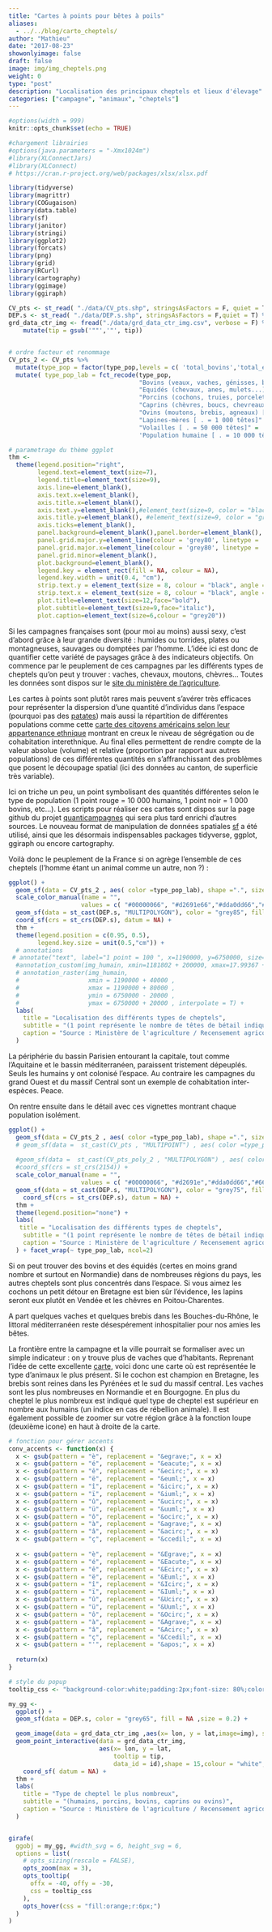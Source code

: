 ```yaml
---
title: "Cartes à points pour bêtes à poils"
aliases: 
  - ../../blog/carto_cheptels/
author: "Mathieu"
date: "2017-08-23"
showonlyimage: false
draft: false
image: img/img_cheptels.png
weight: 0
type: "post"
description: "Localisation des principaux cheptels et lieux d'élevage"
categories: ["campagne", "animaux", "cheptels"]
---
```




```r
#options(width = 999)
knitr::opts_chunk$set(echo = TRUE)

#chargement librairies
#options(java.parameters = "-Xmx1024m")
#library(XLConnectJars)
#library(XLConnect)
# https://cran.r-project.org/web/packages/xlsx/xlsx.pdf

library(tidyverse)
library(magrittr)
library(COGugaison)
library(data.table)
library(sf)
library(janitor)
library(stringi)
library(ggplot2)
library(forcats)
library(png)
library(grid)
library(RCurl)
library(cartography)
library(ggimage)
library(ggiraph)

CV_pts <- st_read( "./data/CV_pts.shp", stringsAsFactors = F, quiet = T) %>% st_transform(crs = 2154)
DEP.s <- st_read( "./data/DEP.s.shp", stringsAsFactors = F,quiet = T) %>% st_transform(crs = 2154)
grd_data_ctr_img <- fread("./data/grd_data_ctr_img.csv", verbose = F) %>%
    mutate(tip = gsub('""','"', tip))


# ordre facteur et renommage
CV_pts_2 <- CV_pts %>%
  mutate(type_pop = factor(type_pop,levels = c( 'total_bovins','total_equides','total_porcins', 'total_caprins','total_ovins','lapines_meres','volailles','P10_POP'))) %>%
  mutate( type_pop_lab = fct_recode(type_pop,
                                    "Bovins (veaux, vaches, génisses, boeufs...) [ . = 1000 têtes]" = 'total_bovins',
                                    "Equidés (chevaux, anes, mulets...) [ . = 200 têtes]" = 'total_equides',
                                    "Porcins (cochons, truies, porcelets) [ . = 2 000 têtes]" ='total_porcins',
                                    "Caprins (chèvres, boucs, chevreaux) [ . = 1 000 têtes]" = 'total_caprins',
                                    "Ovins (moutons, brebis, agneaux) [ . = 1 000 têtes]" = 'total_ovins',
                                    "Lapines-mères [ . = 1 000 têtes]" = 'lapines_meres',
                                    "Volailles [ . = 50 000 têtes]" = 'volailles' ,
                                    'Population humaine [ . = 10 000 têtes]' = 'P10_POP'))

# parametrage du thème ggplot 
thm <- 
  theme(legend.position="right",
        legend.text=element_text(size=7),
        legend.title=element_text(size=9),
        axis.line=element_blank(),
        axis.text.x=element_blank(),
        axis.title.x=element_blank(),
        axis.text.y=element_blank(),#element_text(size=9, color = "black"),
        axis.title.y=element_blank(), #element_text(size=9, color = "grey",face="italic"),
        axis.ticks=element_blank(),
        panel.background=element_blank(),panel.border=element_blank(),
        panel.grid.major.y=element_line(colour = 'grey80', linetype = 'dotdash', size = 0.1),
        panel.grid.major.x=element_line(colour = 'grey80', linetype = 'dotdash', size = 0.1),#element_blank(),
        panel.grid.minor=element_blank(),
        plot.background=element_blank(),
        legend.key = element_rect(fill = NA, colour = NA),
        legend.key.width = unit(0.4, "cm"),
        strip.text.y = element_text(size = 8, colour = "black", angle = 0),
        strip.text.x = element_text(size = 8, colour = "black", angle = 0),
        plot.title=element_text(size=12,face="bold"),
        plot.subtitle=element_text(size=9,face="italic"),
        plot.caption=element_text(size=6,colour = "grey20")) 

```

Si les campagnes françaises sont (pour moi au moins) aussi sexy, c'est d'abord grâce à leur grande diversité : humides ou torrides, plates ou montagneuses, sauvages ou domptées par l'homme. L'idée ici est donc de quantifier cette variété de paysages grâce à des indicateurs objectifs. On commence par le peuplement de ces campagnes par les différents types de cheptels qu'on peut y trouver : vaches, chevaux, moutons, chèvres... Toutes les données sont dispos sur le [site du ministère de l'agriculture](https://stats.agriculture.gouv.fr/cartostat/#l=fr;i=stru1.saumoy10;v=map2).


Les cartes à points sont plutôt rares mais peuvent s'avérer très efficaces pour représenter la dispersion d'une quantité d'individus dans l'espace (pourquoi pas des [patates](https://www.reddit.com/r/MapPorn/comments/6evpgm/map_showing_density_of_potato_cultivation_in/?st=J3PWXSZJ&sh=528781c3)) mais aussi la répartition de différentes populations comme cette [carte des citoyens américains selon leur appartenance ethnique](https://demographics.virginia.edu/DotMap/index.html) montrant en creux le niveau de ségrégation ou de cohabitation interethnique. Au final elles permettent de rendre compte de la valeur absolue (volume) et relative (proportion par rapport aux autres populations) de ces différentes quantités en s'affranchissant des problèmes que posent le découpage spatial (ici des données au canton, de superficie très variable).

Ici on triche un peu, un point symbolisant des quantités différentes selon le type de population (1 point rouge = 10 000 humains, 1 point noir = 1 000 bovins, etc...).
Les scripts pour réaliser ces cartes sont dispos sur la page github du projet [quanticampagnes](https://github.com/mtmx/quanticampagnes) qui sera plus tard enrichi d'autres sources. Le nouveau format de manipulation de données spatiales [sf](https://github.com/r-spatial/sf) a été utilisé, ainsi que les désormais indispensables packages tidyverse, ggplot, ggiraph ou encore cartography.

 
Voilà donc le peuplement de la France si on agrège l'ensemble de ces cheptels (l'homme étant un animal comme un autre, non ?) :



```r

ggplot() +
  geom_sf(data = CV_pts_2 , aes( color =type_pop_lab), shape =".", size = 2) + 
  scale_color_manual(name = "",
                    values = c( "#00000066", "#d2691e66","#dda0dd66","#66cdaa66","#4169e166","#ffb6c166","#f0e68c66","#ff000066")) +
  geom_sf(data = st_cast(DEP.s, "MULTIPOLYGON"), color = "grey85", fill = NA ,size = 0.1) +
  coord_sf(crs = st_crs(DEP.s), datum = NA) +
  thm +
  theme(legend.position = c(0.95, 0.5),
        legend.key.size = unit(0.5,"cm")) +
  # annotations
 # annotate("text", label="1 point = 100 ", x=1190000, y=6750000, size=2,  fontface="italic") +
  #annotation_custom(img_humain, xmin=1181802 + 200000, xmax=17.99367 + 250000, ymin=6777667 - 100000, ymax=6777667 + 100000 +0.5) +
  # annotation_raster(img_humain, 
  #                   xmin = 1190000 + 40000 ,
  #                   xmax = 1190000 + 80000 , 
  #                   ymin = 6750000 - 20000 , 
  #                   ymax = 6750000 + 20000 , interpolate = T) +
  labs(
    title = "Localisation des différents types de cheptels",
    subtitle = "(1 point représente le nombre de têtes de bétail indiqué à droite)",
    caption = "Source : Ministère de l'agriculture / Recensement agricole 2010"
  ) 


```

La périphérie du bassin Parisien entourant la capitale, tout comme l'Aquitaine et le bassin méditerranéen, paraissent tristement dépeuplés. Seuls les humains y ont colonisé l'espace. 
Au contraire les campagnes du grand Ouest et du massif Central sont un exemple de cohabitation inter-espèces.
Peace.

On rentre ensuite dans le détail avec ces vignettes montrant chaque population isolément.

```r


ggplot() +
  geom_sf(data = CV_pts_2 , aes( color =type_pop_lab), shape =".", size = 1) + 
  # geom_sf(data =  st_cast(CV_pts , "MULTIPOINT") , aes( color =type_pop), shape =".") + 
  
  #geom_sf(data =  st_cast(CV_pts_poly_2 , "MULTIPOLYGON") , aes( color =type_pop)) + 
  #coord_sf(crs = st_crs(2154)) +
  scale_color_manual(name = "",
                    values = c( "#00000066", "#d2691e","#dda0dd66","#66cdaa","#4169e166","#ffb6c1","#f0e68c","#ff000066")) +
  geom_sf(data = st_cast(DEP.s, "MULTIPOLYGON"), color = "grey75", fill = NA ,size = 0.1) +
    coord_sf(crs = st_crs(DEP.s), datum = NA) +
  thm +
  theme(legend.position="none") +
  labs(
   title = "Localisation des différents types de cheptels",
    subtitle = "(1 point représente le nombre de têtes de bétail indiqué en légende)",
    caption = "Source : Ministère de l'agriculture / Recensement agricole 2010"
  ) + facet_wrap(~ type_pop_lab, ncol=2) 


```

Si on peut trouver des bovins et des équidés (certes en moins grand nombre et surtout en Normandie) dans de nombreuses régions du pays, les autres cheptels sont plus concentrés dans l'espace. Si vous aimez les cochons un petit détour en Bretagne est bien sûr l'évidence, les lapins seront eux plutôt en Vendée et les chêvres en Poitou-Charentes. 

A part quelques vaches et quelques brebis dans les Bouches-du-Rhône, le littoral méditerranéen reste désespérement inhospitalier pour nos amies les bêtes.

La frontière entre la campagne et la ville pourrait se formaliser avec un simple indicateur : on y trouve plus de vaches que d'habitants. Reprenant l'idée de cette excellente [carte](http://ssz.fr/vaches/), voici donc une carte où est représentée le type d'animaux le plus présent. Si le cochon est champion en Bretagne, les brebis sont reines dans les Pyrénées et le sud du massif central. Les vaches sont les plus nombreuses en Normandie et en Bourgogne. En plus du cheptel le plus nombreux est indiqué quel type de cheptel est supérieur en nombre aux humains (un indice en cas de rébellion animale). Il est également possible de zoomer sur votre région grâce à la fonction loupe (deuxième icone) en haut à droite de la carte.


```r


# fonction pour gérer accents
conv_accents <- function(x) {
  x <- gsub(pattern = "è", replacement = "&egrave;", x = x)
  x <- gsub(pattern = "é", replacement = "&eacute;", x = x)
  x <- gsub(pattern = "ê", replacement = "&ecirc;", x = x)
  x <- gsub(pattern = "ë", replacement = "&euml;", x = x)
  x <- gsub(pattern = "î", replacement = "&icirc;", x = x)
  x <- gsub(pattern = "ï", replacement = "&iuml;", x = x)
  x <- gsub(pattern = "û", replacement = "&ucirc;", x = x)
  x <- gsub(pattern = "ü", replacement = "&uuml;", x = x)
  x <- gsub(pattern = "ô", replacement = "&ocirc;", x = x)
  x <- gsub(pattern = "à", replacement = "&agrave;", x = x)
  x <- gsub(pattern = "â", replacement = "&acirc;", x = x)
  x <- gsub(pattern = "ç", replacement = "&ccedil;", x = x)
  
  x <- gsub(pattern = "è", replacement = "&Egrave;", x = x)
  x <- gsub(pattern = "é", replacement = "&Eacute;", x = x)
  x <- gsub(pattern = "ê", replacement = "&Ecirc;", x = x)
  x <- gsub(pattern = "ë", replacement = "&Euml;", x = x)
  x <- gsub(pattern = "î", replacement = "&Icirc;", x = x)
  x <- gsub(pattern = "ï", replacement = "&Iuml;", x = x)
  x <- gsub(pattern = "û", replacement = "&Ucirc;", x = x)
  x <- gsub(pattern = "ü", replacement = "&Uuml;", x = x)
  x <- gsub(pattern = "ô", replacement = "&Ocirc;", x = x)
  x <- gsub(pattern = "à", replacement = "&Agrave;", x = x)
  x <- gsub(pattern = "â", replacement = "&Acirc;", x = x)
  x <- gsub(pattern = "ç", replacement = "&Ccedil;", x = x)
  x <- gsub(pattern = "'", replacement = "&apos;", x = x)
  
  return(x)
}

# style du popup
tooltip_css <- "background-color:white;padding:2px;font-size: 80%;color: white;opacity:0.2"

my_gg <-
  ggplot() +
  geom_sf(data = DEP.s, color = "grey65", fill = NA ,size = 0.2) +

  geom_image(data = grd_data_ctr_img ,aes(x= lon, y = lat,image=img), size=.014) +
  geom_point_interactive(data = grd_data_ctr_img,
                         aes(x= lon, y = lat,
                             tooltip = tip,
                             data_id = id),shape = 15,colour = "white", alpha =0.1, size =5) + 
    coord_sf( datum = NA) +
  thm +
  labs(
    title = "Type de cheptel le plus nombreux",
    subtitle = "(humains, porcins, bovins, caprins ou ovins)",
    caption = "Source : Ministère de l'agriculture / Recensement agricole 2010"
  )


girafe(
  ggobj = my_gg, #width_svg = 6, height_svg = 6,
  options = list(
    # opts_sizing(rescale = FALSE),
    opts_zoom(max = 3),
    opts_tooltip(
      offx = -40, offy = -30,
      css = tooltip_css
    ),
    opts_hover(css = "fill:orange;r:6px;")
  )
)


```

